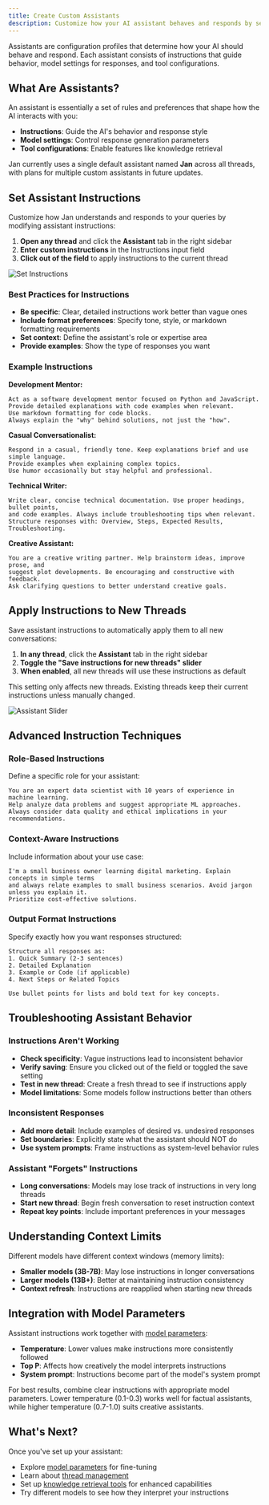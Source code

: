 ```yaml
---
title: Create Custom Assistants
description: Customize how your AI assistant behaves and responds by setting instructions and saving configurations.
---
```



Assistants are configuration profiles that determine how your AI should behave and respond. Each assistant consists of instructions that guide behavior, model settings for responses, and tool configurations.

## What Are Assistants?

An assistant is essentially a set of rules and preferences that shape how the AI interacts with you:

- **Instructions**: Guide the AI's behavior and response style
- **Model settings**: Control response generation parameters
- **Tool configurations**: Enable features like knowledge retrieval

Jan currently uses a single default assistant named **Jan** across all threads, with plans for multiple custom assistants in future updates.

## Set Assistant Instructions

Customize how Jan understands and responds to your queries by modifying assistant instructions:

1. **Open any thread** and click the **Assistant** tab in the right sidebar
2. **Enter custom instructions** in the Instructions input field
3. **Click out of the field** to apply instructions to the current thread

![Set Instructions](/images/docs/quick-start-02.png)

### Best Practices for Instructions

- **Be specific**: Clear, detailed instructions work better than vague ones
- **Include format preferences**: Specify tone, style, or markdown formatting requirements
- **Set context**: Define the assistant's role or expertise area
- **Provide examples**: Show the type of responses you want

### Example Instructions

**Development Mentor:**
```
Act as a software development mentor focused on Python and JavaScript. 
Provide detailed explanations with code examples when relevant.
Use markdown formatting for code blocks.
Always explain the "why" behind solutions, not just the "how".
```

**Casual Conversationalist:**
```
Respond in a casual, friendly tone. Keep explanations brief and use simple language.
Provide examples when explaining complex topics.
Use humor occasionally but stay helpful and professional.
```

**Technical Writer:**
```
Write clear, concise technical documentation. Use proper headings, bullet points, 
and code examples. Always include troubleshooting tips when relevant.
Structure responses with: Overview, Steps, Expected Results, Troubleshooting.
```

**Creative Assistant:**
```
You are a creative writing partner. Help brainstorm ideas, improve prose, and 
suggest plot developments. Be encouraging and constructive with feedback.
Ask clarifying questions to better understand creative goals.
```

## Apply Instructions to New Threads

Save assistant instructions to automatically apply them to all new conversations:

1. **In any thread**, click the **Assistant** tab in the right sidebar
2. **Toggle the "Save instructions for new threads" slider**
3. **When enabled**, all new threads will use these instructions as default

<Aside type="note">
This setting only affects new threads. Existing threads keep their current instructions unless manually changed.
</Aside>

![Assistant Slider](/images/docs/assistant-01.png)

## Advanced Instruction Techniques

### Role-Based Instructions
Define a specific role for your assistant:
```
You are an expert data scientist with 10 years of experience in machine learning.
Help analyze data problems and suggest appropriate ML approaches.
Always consider data quality and ethical implications in your recommendations.
```

### Context-Aware Instructions
Include information about your use case:
```
I'm a small business owner learning digital marketing. Explain concepts in simple terms
and always relate examples to small business scenarios. Avoid jargon unless you explain it.
Prioritize cost-effective solutions.
```

### Output Format Instructions
Specify exactly how you want responses structured:
```
Structure all responses as:
1. Quick Summary (2-3 sentences)
2. Detailed Explanation
3. Example or Code (if applicable)
4. Next Steps or Related Topics

Use bullet points for lists and bold text for key concepts.
```

## Troubleshooting Assistant Behavior

### Instructions Aren't Working
- **Check specificity**: Vague instructions lead to inconsistent behavior
- **Verify saving**: Ensure you clicked out of the field or toggled the save setting
- **Test in new thread**: Create a fresh thread to see if instructions apply
- **Model limitations**: Some models follow instructions better than others

### Inconsistent Responses
- **Add more detail**: Include examples of desired vs. undesired responses
- **Set boundaries**: Explicitly state what the assistant should NOT do
- **Use system prompts**: Frame instructions as system-level behavior rules

### Assistant "Forgets" Instructions
- **Long conversations**: Models may lose track of instructions in very long threads
- **Start new thread**: Begin fresh conversation to reset instruction context
- **Repeat key points**: Include important preferences in your messages

## Understanding Context Limits

Different models have different context windows (memory limits):

- **Smaller models (3B-7B)**: May lose instructions in longer conversations
- **Larger models (13B+)**: Better at maintaining instruction consistency
- **Context refresh**: Instructions are reapplied when starting new threads

## Integration with Model Parameters

Assistant instructions work together with [model parameters](/reference/model-parameters):

- **Temperature**: Lower values make instructions more consistently followed
- **Top P**: Affects how creatively the model interprets instructions
- **System prompt**: Instructions become part of the model's system prompt

<Aside type="tip">
For best results, combine clear instructions with appropriate model parameters. Lower temperature (0.1-0.3) works well for factual assistants, while higher temperature (0.7-1.0) suits creative assistants.
</Aside>

## What's Next?

Once you've set up your assistant:
- Explore [model parameters](/reference/model-parameters) for fine-tuning
- Learn about [thread management](/how-to/manage-threads) 
- Set up [knowledge retrieval tools](/how-to/knowledge-retrieval) for enhanced capabilities
- Try different models to see how they interpret your instructions